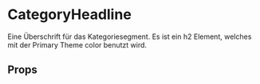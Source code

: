 

<Meta
  title="Atoms/CategoryHeadline"
  component={CategoryHeadline}
  decorators={[withKnobs]}
/>

# CategoryHeadline

Eine Überschrift für das Kategoriesegment. Es ist ein h2 Element, welches mit der Primary Theme color benutzt wird.

<Preview>
  <Story name="Default MDX">
    <CategoryHeadline children={text('Categoryname', 'Furnitures')} />
  </Story>
</Preview>

## Props

<Props of={CategoryHeadline} />
